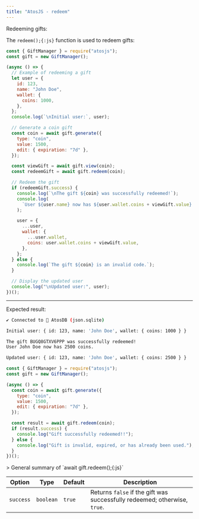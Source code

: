 ```yaml
---
title: "AtosJS - redeem"
---
```



<Callout type=".">
<div style={{ display: 'flex', alignItems: 'center', gap: '0.5rem', fontSize: '1rem', fontWeight: 'bold' }}>
  <FaGifts size="1rem" />
  <span>Redeeming gifts:</span>
</div>

The `redeem();{:js}` function is used to redeem gifts:

```javascript filename="index.js" showLineNumbers copy
const { GiftManager } = require("atosjs");
const gift = new GiftManager();

(async () => {
  // Example of redeeming a gift
  let user = {
    id: 123,
    name: "John Doe",
    wallet: {
      coins: 1000,
    },
  };
  console.log(`\nInitial user:`, user);

  // Generate a coin gift
  const coin = await gift.generate({
    type: "coin",
    value: 1500,
    edit: { expiration: "7d" },
  });

  const viewGift = await gift.view(coin);
  const redeemGift = await gift.redeem(coin);

  // Redeem the gift
  if (redeemGift.success) {
    console.log(`\nThe gift ${coin} was successfully redeemed!`);
    console.log(
      `User ${user.name} now has ${user.wallet.coins + viewGift.value} coins.`
    );

    user = {
      ...user,
      wallet: {
        ...user.wallet,
        coins: user.wallet.coins + viewGift.value,
      },
    };
  } else {
    console.log(`The gift ${coin} is an invalid code.`);
  }

  // Display the updated user
  console.log("\nUpdated user:", user);
})();
```

---

<div
  style={{
    display: "flex",
    alignItems: "center",
    gap: "0.5rem",
    fontSize: "1rem",
    fontWeight: "bold",
  }}
>
  <FaFileCircleCheck size="1rem" />
  <span>Expected result:</span>
</div>

```bash filename="Terminal"
✔ Connected to 🚀 AtosDB (json.sqlite)                                                                                                               12:13:54 AM

Initial user: { id: 123, name: 'John Doe', wallet: { coins: 1000 } }

The gift BUGQ8GTXV6PPP was successfully redeemed!
User John Doe now has 2500 coins.

Updated user: { id: 123, name: 'John Doe', wallet: { coins: 2500 } }
```

</Callout>

```javascript filename="index.js" showLineNumbers copy
const { GiftManager } = require("atosjs");
const gift = new GiftManager();

(async () => {
  const coin = await gift.generate({
    type: "coin",
    value: 1500,
    edit: { expiration: "7d" },
  });

  const result = await gift.redeem(coin);
  if (result.success) {
    console.log("Gift successfully redeemed!!");
  } else {
    console.log("Gift is invalid, expired, or has already been used.");
  }
})();
```

<Callout type=".">
> General summary of `await gift.redeem();{:js}`
</Callout>

| Option    | Type      | Default | Description                                                               |
| --------- | --------- | ------- | ------------------------------------------------------------------------- |
| `success` | `boolean` | `true`  | Returns `false` if the gift was successfully redeemed; otherwise, `true`. |

